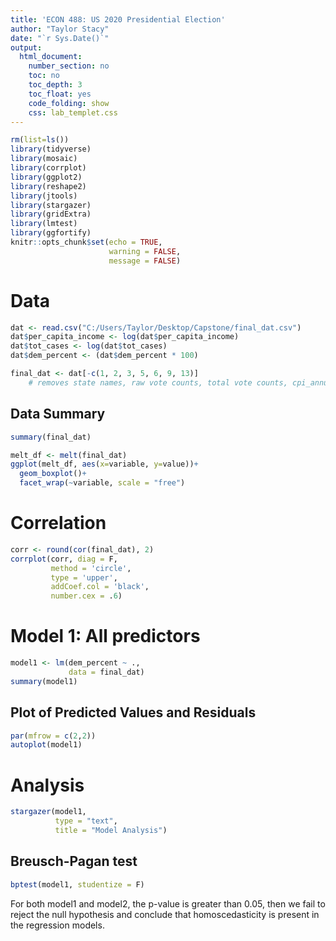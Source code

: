 ---
title: 'ECON 488: US 2020 Presidential Election'
author: "Taylor Stacy"
date: "`r Sys.Date()`"
output:
  html_document:
    number_section: no
    toc: no
    toc_depth: 3
    toc_float: yes
    code_folding: show
    css: lab_templet.css
---
```{r setup, include=FALSE}
rm(list=ls())
library(tidyverse)
library(mosaic)
library(corrplot)
library(ggplot2)
library(reshape2)
library(jtools)
library(stargazer)
library(gridExtra)
library(lmtest)
library(ggfortify)
knitr::opts_chunk$set(echo = TRUE,
                      warning = FALSE,
                      message = FALSE)
```

# Data
```{r}
dat <- read.csv("C:/Users/Taylor/Desktop/Capstone/final_dat.csv")
dat$per_capita_income <- log(dat$per_capita_income)
dat$tot_cases <- log(dat$tot_cases)
dat$dem_percent <- (dat$dem_percent * 100)

final_dat <- dat[-c(1, 2, 3, 5, 6, 9, 13)]
    # removes state names, raw vote counts, total vote counts, cpi_annual, gdp
```

## Data Summary
```{r}
summary(final_dat)

melt_df <- melt(final_dat)
ggplot(melt_df, aes(x=variable, y=value))+
  geom_boxplot()+
  facet_wrap(~variable, scale = "free")
```

# Correlation
```{r}
corr <- round(cor(final_dat), 2)
corrplot(corr, diag = F,
         method = 'circle',
         type = 'upper',
         addCoef.col = 'black',
         number.cex = .6)
```

# Model 1: All predictors
```{r}
model1 <- lm(dem_percent ~ .,
             data = final_dat)
summary(model1)
```

## Plot of Predicted Values and Residuals
```{r}
par(mfrow = c(2,2))
autoplot(model1)
```

# Analysis
```{r}
stargazer(model1,
          type = "text",
          title = "Model Analysis")
```


## 	Breusch-Pagan test
```{r}
bptest(model1, studentize = F)
```

For both model1 and model2, the p-value is greater than 0.05, then we fail to reject the null hypothesis and conclude that homoscedasticity is present in the regression models. 